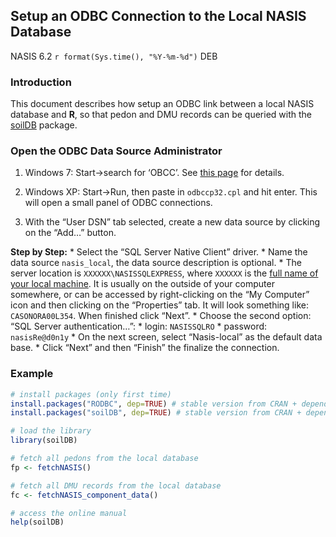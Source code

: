 ## Setup an ODBC Connection to the Local NASIS Database
NASIS 6.2
`r format(Sys.time(), "%Y-%m-%d")`
DEB

### Introduction
This document describes how setup an ODBC link between a local NASIS database and **R**, so that pedon and DMU records can be queried with the [soilDB](https://r-forge.r-project.org/scm/viewvc.php/*checkout*/docs/soilDB/soilDB-Intro.html?root=aqp) package.


### Open the ODBC Data Source Administrator
 1. Windows 7: Start->search for 'OBCC'. See [this page](http://msdn.microsoft.com/en-us/library/ms188691.aspx) for details. 
 
 2. Windows XP: Start->Run, then paste in `odbccp32.cpl` and hit enter. This will open a small panel of ODBC connections. 
 
 3. With the "User DSN" tab selected, create a new data source by clicking on the "Add..." button. 


**Step by Step:**
 * Select the "SQL Server Native Client" driver.
 * Name the data source `nasis_local`, the data source description is optional.
 * The server location is `XXXXXX\NASISSQLEXPRESS`, where `XXXXXX` is the [full name of your local machine](http://windows.microsoft.com/en-us/windows7/find-your-computer-name). It is usually on the outside of your computer somewhere, or can be accessed by right-clicking on the "My Computer" icon and then clicking on the "Properties" tab. It will look something like: `CASONORA00L354`. When finished click "Next".
 * Choose the second option: "SQL Server authentication...":
  * login: `NASISSQLRO`
  * password: `nasisRe@d0n1y`
 * On the next screen, select "Nasis-local" as the default data base.
 * Click "Next" and then "Finish" the finalize the connection.


### Example
```{r example, eval=FALSE}
# install packages (only first time)
install.packages("RODBC", dep=TRUE) # stable version from CRAN + dependencies
install.packages("soilDB", dep=TRUE) # stable version from CRAN + dependencies

# load the library
library(soilDB)

# fetch all pedons from the local database
fp <- fetchNASIS()

# fetch all DMU records from the local database
fc <- fetchNASIS_component_data()

# access the online manual
help(soilDB)
```

